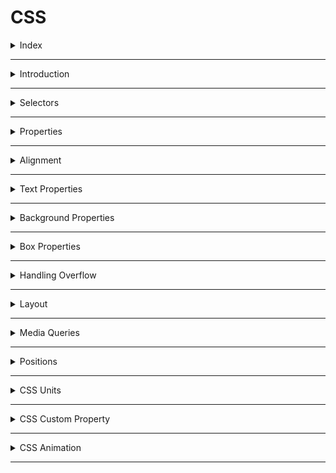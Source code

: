 # CSS

<details>
<summary>Index</summary>

### Index
* Introduction
* Selectors
* Properties
* Alignment
* Text Properties
* Box Properties
* Handling Overflow
* Layout
* Media Queries
* Positions
* CSS Units
* CSS Custom Property
* CSS Animation

</details>

---

<details>
<summary>Introduction</summary>

### Introduction
__CSS__ stands for __Cascading Style Sheets__  
* CSS used in web development to apply styles to the html document.
* We can create Responsive webpages by combining HTML & CSS.
* Once we create a style sheet with .css file, we can use it for multiple .html files.

##### Syntax
```CSS
selector{
   property1:value1;
   property2:value2;

}
```

##### apply CSS
We can apply __CSS__ in 3 ways,  
1. Inline
2. Internal
3. External

##### **Inline**  
we can use `style` attribute to apply css styles to a particular element.
```HTML
    <tag style="property1: value1; property2: value2;">Content</tag>
```

##### **Internal**  
we can use `style` element to write `css code` for a particular HTML document.  
we use `style` element in head part.

```HTML 
<!DOCTYPE html>
<html>
  <head>
    <style>
        .heading{
         color:"green";
         background-color:"orange"
        }
    </style>
  </head>
  <body>
    <h1 class="heading">content</h1>
  </body>
</html>
```

##### **External**  
we can create External CSS Style Sheet with `.css` file extension.    
by using the HTML `link` element to link the External CSS file.  

```HTML 
<!DOCTYPE html>
<html>
  <head>
    <link rel="stylesheet" href="styles.css" />
  </head>
  <body>
    <h1 class="heading">content</h1>
  </body>
</html>
```

```CSS 
.heading{
    color:green;
    background-color:orange;
}
```

* The HTML __rel__ attribute stands for a relationship of the linked document to the current document. In this case, it is a stylesheet.
* The HTML __href__ attribute stands for Hyper Reference to the URL/path of the CSS file.

##### Fundamental Concepts
* Inheritance
* Specificity
* Cascade

##### Inheritance
Children Inherits the Parent Property is called Inheritance.
```CSS 
.parent{
    color:blue;  /*  Inherited Property */
    border:2px black solid;  /*  Non-Inherited Property */
}
```

##### Specificity
CSS __Specificity__ is how the browser decides which CSS property values are the most relevant to an HTML element and apply those CSS property values to the HTML element.  

Browser gives priority to select the CSS property.
1. !important
2. Inline
3. Id
4. Class
5. Tag
6. Universal


##### Cascade
The source order of CSS Ruleset matters.  
when two CSS Ruleset have equal specificity, the one that comes last in the CSS is applied.

</details>

---

<details>
<summary>Selectors</summary>

### Selectors
The CSS Selectors are used to select the HTML elements that we want to apply style.

1. Tag selector = same kind of tags selection
2. Class selector = group of elements selection
3. Id selector = only one particular element selection
4. Attribute selector
5. Pseudo selector
6. Mixed selector 
7. Group selection
8. Universal Selector 

##### Specificity
CSS Specificity is how browsers decide which CSS property values are the most relevant to an HTML element and apply those CSS property values to the HTML element.  

selector priority from High to Low:  
1. !important
2. inline styles
3. id selector
4. class selector
5. tag selector
6. Universal selector

##### Tag Selector

```HTML 
 <p>I am Tag Selector</p>
 <p>I am Tag Selector</p>
 <p>I am Tag Selector</p>
```

```CSS 
p{
    color:red;
    background-color: yellow;
}
```

##### Id Selector
```HTML 
 <p id="myParagraph">I am ID Selector</p>
 <p>I am Tag Selector</p>
 <p>I am Tag Selector</p>
```

```CSS 
#myParagraph{
    color:red;
    background-color: yellow;
}
```

##### class Selector
We can provide multiple class names separated by space as a value to the HTML class attribute.
`<tag class="name1 name2 name3 name4 ...">Content</tag>`

```HTML 
 <p id="myParagraph">I am ID Selector</p>
 <p class="my-paragraph">I am Tag Selector</p>
 <p class="my-paragraph">I am Tag Selector</p>
```

```CSS 
.my-paragraph{
    color:red;
    background-color: yellow;
}
```

##### Attribute Selector

```HTML 
<input type="text" placeholder="textbox">
<input type="password" placeholder="password">
```

```CSS 
input[type]{
    padding:10px;
    border-radius: 10px;
}

input[type="password"]{
    background-color: orange;
}
```

##### Pseudo selector
Pseudo selector is a dynamic selector  
`selector:event`

```HTML 
    <h1 class="heading-element">Please put cursor on me</h1>
    <input class="textbox" type="text" placeholder="please focus on me"/>
```

```CSS 
.heading-element:hover{
    box-shadow:0 0 10px black;
}

.textbox:focus{
    box-shadow: 0 0 10px black;
}

```

##### Mixed Selector

```HTML 
   <div class="parent">
        <h1 id="#child">I am First Child</h1>
        <h1>I am Second Child</h1>
   </div>
```

```CSS 
.parent #child{
    padding:10px;
    color:orange;
    background-color: green;
    border-radius: 10px;
}
```

```CSS 
.parent>#child{
    padding:10px;
    color:orange;
    background-color: green;
    border-radius: 10px;
}
```

##### Group Selection

```HTML 
   <h1 class="my-heading">Class Selection</h1>
   <h1 id="myHeading">Id Selection</h1>
```

```CSS 
.my-heading, #myHeading{
    padding: 10px;
    background-color: green;
    border-radius: 10px;
    box-shadow: 0 0 10px black;
}
```

##### Universal Selector
The universal selector selects all the HTML elements in an HTML document.  

```HTML 
<div>1</div>
<div id="myBox">2</div>
<div class="my-box">3</div>
```

```CSS 
* {
    margin: 20px;
}
```

</details>

---

<details>
<summary>Properties</summary>

### Properties
1. Alignment
2. Text Properties
3. Background Properties
4. Box Properties
5. Gradients
6. Handling Overflow
7. Flexbox
8. Media Queries
9. Positions
10. Table

</details>

---

<details>
<summary>Alignment</summary>

### Alignment
`text-align` property specifies the horizontal alignment of the text in an HTML element.

  - `text-align:left;`
  - `text-align:center;`
  - `text-align:right;`

</details>

---

<details>
<summary>Text Properties</summary>

### Text Properties

##### color
* `color:"orange";`
* `color:#ffffff`

##### font styles
* `font-family:"Roboto";`
* `font-size: 28px;`
* `font-style:italic;`
* `font-weight:bold;`
* `text-decoration: underline;`
* `text-transform: uppercase;`

##### text spacing
* `text-indent: 200px;`
* `letter-spacing:5px;`
* `line-height: 10px;`
* `word-spacing: 20px;`

##### text shadow
* `text-shadow:0 0 3px red;`

</details>

---

<details>
<summary>Background Properties</summary>

### Background Properties
1. background-color
2. background-image
3. background-repeat
4. background-position
5. background-attachment
6. background-size


##### background-color
  * `background-color: "orange";`
  * `background-color: transparent;`

##### background-image
  * `background-image: url("source/bg-image.jpg");`
  * `background-image:linear-gradient(45deg,black,red,green);` 
  * `background-image:linear-gradient(to left,black,red,green);` 
  * `background-image:radial-gradient(black,red,green);`

##### background-repeat
   * `background-repeat:repeat;`
   * `background-repeat:no-repeat;`
   * `background-repeat:repeat-x;`
   * `background-repeat:repeat-y;`

##### background-position
   `background-position: top left;`
   ![Background Position](./assets/background-position.jpg)


##### background-attachment   
   * `background-attachment: scroll;`
   * `background-attachment: fixed;`


##### All Backgrounds Shortcut
```CSS
shortcut{
background:color image repeat attachment position;
}
```
  * `background:red url("./source/lion.jpg") no-repeat scroll center center;`
 
##### background-size
  `background-size:cover;`

</details>

---

<details>
<summary>Box Properties</summary>

### Box Properties
1. width & height
2. border
3. padding
4. margin
5. outline

![Box Properties](assets/box-properties.jpg)

### CSS Box Model
* __Content__ - The content of the box, where text and images appear.
* __Padding__ - The space between the content and the border.
* __Border__ - A borderline that goes around the padding and content. 
* __Margin__ - The space outside the border.
* __Outline__ - An outline that goes around the margin.

##### Intrinsic vs Extrinsic
* some elements have a natural size set by default, we call it Intrinsic size.
* If we set a specific size to an element, we call an Extrinsic size.

##### width & height
It gives HTML element width & height
  * `width:100px;`
  * `height:100px;`
  * `min-width:100px;`
  * `max-width:400px;`
  * `min-height:100px;`
  * `max-height:400px;`

##### border
   * `border-style: dashed;`
   * `border-width: 5px;`
   * `border-color: orange;`
   * border shortcut
     - `border:styleName width color;`
     - `border: 5px dashed orange;`
     - `border-left:5px solid greenyellow;`
   * `border-radius:10px;`
      - `border-top-right-radius:10px;`
   * supporting properties
     - top
     - right
     - bottom
     - left

##### padding
The space between border and content.
   * `padding:10px;` => TRBL
   * `padding-top:10px;`
   * `padding-right:10px;`
   * `padding-bottom:10px;`
   * `padding-left:10px;`

##### margin
The space between border and outline
 * `margin:auto;`  It adjust automatically center of horizontal.
 * `margin:50px;`(TRBL)
 * `margin-top: 50px;`
 * `margin-right:50px;`
 * `margin-bottom: 50px;`
 * `margin-left: 50px;`

##### outline
An outline that goes around the margin.
* `outline-style: dashed;`
* `outline-width: 5px;`
* `outline-color: orange;`
* border shortcut
  - `outline:styleName width color;`
  - `outline: 5px dashed orange;`
     - `outline-left:5px solid greenyellow;`
* supporting properties
  - top
  - right
  - bottom
  - left

##### Box-sizing property
The box-sizing CSS property sets how the total width and height of an element are calculated.

Box-Sizing property has the following values:
1. content-box (default)
2. border-box

* __content-box__(Default) :

```CSS 
.container {
  width: 160px;
  height: 80px;
  padding: 20px;
  margin: 10px;
  border: 8px solid red;
  box-sizing: content-box;

  /* Total width: 160px + (2 * 20px) + (2 * 8px) = 216px
     Total height: 80px + (2 * 20px) + (2 * 8px) = 136px
     Content box width: 160px
     Content box height: 80px 
  */
}
```
* __border-box__:

```CSS 
.container {
  width: 160px;
  height: 80px;
  padding: 20px;
  margin: 10px;
  border: 8px solid red;
  box-sizing: border-box;

  /* Total width: 160px
     Total height: 80px
     Content box width: 160px - (2 * 20px) - (2 * 8px) = 104px
     Content box height: 80px - (2 * 20px) - (2 * 8px) = 24px 
  */
}
```

##### Box Shadow
* `box-shadow:x y blur color;`
* `box-shadow:0 0 10px black;`

</details>

---

<details>
<summary>Handling Overflow</summary>

### Handling Overflow
content overflow can be handled using the CSS overflow property.  
__overflow__ : child element is not overflowed on parent element.

1. visible (default)=> CSS tries to avoid data loss. Hence, the `overflow:visible;` is the default value for it.
   * `overflow:visible;`
2. hidden => The overflow is clipped, and the rest of the content will be invisible.
   * `overflow: hidden;`
3. scroll => The overflow is clipped, and a scrollbar is added to see the rest of the content.
   *  `overflow: scroll;`
   *  `overflow-x: scroll;`
   *  `overflow-y: scroll;`
4. auto => It is similar to scroll, but it adds scrollbars only when necessary.
  *  `overflow: auto;`

</details>

---

<details>
<summary>Layout</summary>

### Layout
A Layout is a pattern to structure the information and arrange the elements on the website.  
A responsive website will automatically adjust for different screen sizes and viewports.

__Methods to Design a Layout__:  
Mainly, there are two methods that help design the webpage layout.
1. Flexbox(stable)
2. CSS Grid

##### Flexbox
Flexbox is a layout method that helps to arrange the HTML elements in rows(horizontally) or columns(vertically).

Flexbox Layout with CSS Properties:
* `display`
  - define the flexbox 
    - flex
    - inline-flex
    - grid
    - none
     
* `flex-direction`  
  - The Flex Direction specifies the direction of the flex items in the Flexbox Container.
    - row
    - column
     
* `justify-content`
  - The justify-content property specifies the alignment of flex items along the main axis.
  - justify content property can have the following values:
     - flex-start (default)=> All the elements will arrange to the start of the container.
     - center => All the elements will arrange to the center of the container.
     - flex-end => All the elements will arrange to the end of the container.
     - space-between => Left over space will be arranged in between the flex items.
     - space-around => Every flex item will get space around them.
      
* `align-items`
  - The align-items property specifies the alignment of flex items along the cross-axis.
  - Align items property can have the following values:
     - stretch (default)=> will stretch its available height.
     - flex-start => will be at the starting of the flex container.
     - center => will be at the center of the available height.
     - flex-end => will be at the ending point of the available height.
      
* `flex-wrap`
  - The flex-wrap property arranges the flex items in multiple lines.
  - Flex wrap property can have the following values:
    - nowrap(default)
    - wrap
    - wrap-reverse

* `align-self`
   - The align-self property specifies the alignment of individual flex items along the cross axis.
   - Align self property can have followed values:
      - flex-start
      - center 
      - flex-end
      - stretch
      - auto(default)

If the value of align-self is auto, then the align-items value of its Flex container gets inherited.

* order
  - The order property specifies the order of flex items in the Flex container.
  - order property has the following values:
    - 0 (default)
    - +ve values
    - -ve values

```HTML 
<!DOCTYPE html>
<html>
<head>
  <style>
    .flex-container {
      display: flex;
      flex-direction: row;
      justify-content: space-between;
      align-items: center;
      flex-wrap: wrap;
    }


    .item1 {
      order: 3;
      align-self: flex-start;
    }

    .item2 {
      order: 1;
      align-self: center;
    }

    .item3 {
      order: 2;
      align-self: flex-end;
    }
  </style>
</head>
<body>
  <div class="flex-container">
    <div class="item1">1</div>
    <div class="item2">2</div>
    <div class="item3">3</div>
  </div>
</body>
</html>

```

##### Grid
This is used to create the Layout.

```CSS 
.grid-container {
   display: grid;
}
```

##### Block vs Inline
* The block-level element always starts on a new line.
It occupies entire horizontal space of its Parent.

* The inline element does not start on a new line.
It occupies only its content width.

```HTML 
    .selector1 {
        display:block;
    }

    .selector2 {
        display:inline;
    }
```

</details>

---

<details>
<summary>Media Queries</summary>

### Media Query
Media queries play a crucial part while developing Responsive Layouts.  
Responsiveness is a perfectly fit for all the different screen sizes.  
We can create a responsive website using media queries or flexbox without Bootstrap.  
Using Media queries, we can conditionally apply styles based on the device type (e.g. printers, TVs, etc.) and media features (e.g. viewport width, etc.).

##### syntax:

```CSS 
@media media-type and (media-feature-expression){

/* CSS rules go here */

}
```

* __Media Type__: Media type describes the general category of devices. Possible types of media are screen, print, tv, all, ...etc.  
* __Media Feature__: Using Media Features, we can write Media Query for a specific feature. Examples: width, height, orientation, etc.

##### Media Types 
possible types of media are:
* screen => For all screened devices (mobile, laptops, tablets, ...etc)
* print = For printers
* tv => For Televisions
* all => Matches all types of devices and more...

##### screen
```CSS
@media screen and (max-width: 800px) {
    .bg-container {
        background-color: deepskyblue;
    }
}


@media screen and (min-width: 801px) {
    .bg-container {
        background-color: yellowgreen;
    }
}
```

##### Logical Operators
* and
* not
* comma

###### and

using `and` operator can combine multiple Media Features.  
syntax:

```CSS
@media (media-feature-expression) and (media-feature-expression){
/* CSS rules go here */
}
```

we can also join media feature with a media type.
syntax:  

```CSS 
@media media-type and (media-feature-expression){
/* CSS rules go here */
}
```

##### not
The `not` operator is a Media Query Modifier. It negates the entire Media Query result.
If you use the not operator, you must also specify a media type.

syntax:

```CSS 
@media not screen and (min-width:600px){
	/* CSS rules go here */
}
```

##### comma
Using ,(comma) operator we can combine multiple Media Queries.
```CSS 
@media (orientation: landscape), (min-width: 600px) {
    .bg-container {
        background: yellowgreen;
    }
}
```


##### Orientation

The two most common types of orientation are:

landscape => The width of the device is greater than the height.
portrait => The height of the device is greater than the width.

```CSS 

@media (orientation: landscape) {
    .bg-container {
        background-color: orange;
    }
}

@media (orientation: portrait) {
    .bg-container {
        background-color: yellowgreen;
    }
}
```

##### print
```CSS 
@media print {
    .heading {
        color: green;
    }
}
```

</details>

---

<details>
<summary>Positions</summary>

### Positions
The position property in CSS is used to control the positioning of an element within its containing element.

##### position properties 
1. `position:static;`
2. `position:relative;`
3. `position:absolute;`
4. `position:fixed;`
5. `position:sticky;`
   
![Positions](./assets/positions.png)

* __static__ => default position of any html element. 
* __relative__ => It is used to set the element relative to its normal position.
* __absolute__ => this is positioned relative to its parent.
* __fixed__ => this is to fix an element in the given position (calculated from view port).
* __sticky__ => this is to stick an element in the given position.

##### supporting properties:
`top,right,bottom,left`

##### z-index
z-index =>  layers position  
`z-index:1;`

```CSS 
.selector{
    background-color:yellow;
    position:absolute;
    left:20px;
    top:20px;
    z-index:4;
}
```
</details>

---

<details>
<summary>CSS Units</summary>

### CSS Units

* pixel : pixels are fixed size
  - `width:100px;`
* viewport : view port is depended on device screen size
  -  `width:100vw;`
  -  `width:100vh;`
* percentage : percentage is depended on parent container
  - `width:100%;`

</details>

---

<details>
<summary>CSS Custom Property</summary>

### CSS Custom Property
A CSS custom property is a variable in CSS.

* variable creation : --variable
* use variable : var(--variable)

```CSS 
.card {
  --spacing: 2px;
  padding: var(--spacing);
  margin-bottom: var(--spacing);
}
```

If the custom property has to be accessed through the entire HTML document, declare it inside the :root pseudo-class.

```CSS 
:root {
  --main-bg-color: brown;
}

.card-1 {
  color: white;
  background-color: var(--main-bg-color);
}
```

</details>

---


<details>
<summary>CSS Animation</summary>

### CSS Animation
To create animations using CSS, you can use the __@keyframes__ rule along with CSS properties like 

1. `animation-name:anyName;`
2. `animation-duration:3s;`
3. `animation-iteration-count:1 / infinite;` => reputation
4. `animation-timing-function:linear / ease-in / ease-out;`
5. `animation-delay:3s;`

```CSS 
shortcut{
animation:name duration iteration-count timing-function delay;
}
```

##### procedure
step1 => define your element
step2 => apply animation rules

```CSS 
.myAnimation:hover{
    animation:animationEffects 2s infinite linear 1s;
}
```

```CSS 
@keyframes animationEffects {
    0%{
        background-color:green;
    }

    50%{
        background-color:red;
    }

    100%{
        background-color:blue;
    }
}
```

</details>

---